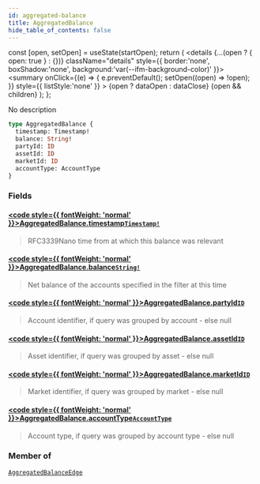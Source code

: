 ```yaml
---
id: aggregated-balance
title: AggregatedBalance
hide_table_of_contents: false
---
```







  const [open, setOpen] = useState(startOpen);
  return (
    <details {...(open ? { open: true } : {})} className="details" style={{ border:'none', boxShadow:'none', background:'var(--ifm-background-color)' }}>
      <summary
        onClick={(e) => {
          e.preventDefault();
          setOpen((open) => !open);
        }}
        style={{ listStyle:'none' }}
      >
      {open ? dataOpen : dataClose}
      </summary>
      {open && children}
    </details>
  );
};




No description


```graphql
type AggregatedBalance {
  timestamp: Timestamp!
  balance: String!
  partyId: ID
  assetId: ID
  marketId: ID
  accountType: AccountType
}
```


### Fields

#### [<code style={{ fontWeight: 'normal' }}>AggregatedBalance.<b>timestamp</b></code>](#)<Bullet />[`Timestamp!`](/testnet/api/graphql/scalars/timestamp) <Badge class="secondary" text="non-null"/> <Badge class="secondary" text="scalar"/>
> RFC3339Nano time from at which this balance was relevant
> 

#### [<code style={{ fontWeight: 'normal' }}>AggregatedBalance.<b>balance</b></code>](#)<Bullet />[`String!`](/testnet/api/graphql/scalars/string) <Badge class="secondary" text="non-null"/> <Badge class="secondary" text="scalar"/>
> Net balance of the accounts specified in the filter at this time
> 

#### [<code style={{ fontWeight: 'normal' }}>AggregatedBalance.<b>partyId</b></code>](#)<Bullet />[`ID`](/testnet/api/graphql/scalars/id) <Badge class="secondary" text="scalar"/>
> Account identifier, if query was grouped by account - else null
> 

#### [<code style={{ fontWeight: 'normal' }}>AggregatedBalance.<b>assetId</b></code>](#)<Bullet />[`ID`](/testnet/api/graphql/scalars/id) <Badge class="secondary" text="scalar"/>
> Asset identifier, if query was grouped by asset - else null
> 

#### [<code style={{ fontWeight: 'normal' }}>AggregatedBalance.<b>marketId</b></code>](#)<Bullet />[`ID`](/testnet/api/graphql/scalars/id) <Badge class="secondary" text="scalar"/>
> Market identifier, if query was grouped by market - else null
> 

#### [<code style={{ fontWeight: 'normal' }}>AggregatedBalance.<b>accountType</b></code>](#)<Bullet />[`AccountType`](/testnet/api/graphql/enums/account-type) <Badge class="secondary" text="enum"/>
> Account type, if query was grouped by account type - else null
> 



### Member of

[`AggregatedBalanceEdge`](/testnet/api/graphql/objects/aggregated-balance-edge)  <Badge class="secondary" text="object"/>

